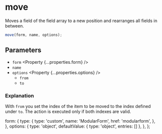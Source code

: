 
<Title>move | Modular Forms</Title>
<Meta
  name="description"
  content="Moves a field of the field array to a new position and rearranges all fields in between."
/>

# move

Moves a field of the field array to a new position and rearranges all fields in between.

```ts
move(form, name, options);
```

## Parameters

- `form` <Property {...properties.form} />
- `name` <Property type="string" />
- `options` <Property {...properties.options} />
  - `from` <Property type="number" />
  - `to` <Property type="number" />

### Explanation

With `from` you set the index of the item to be moved to the index defined under `to`. The action is executed only if both indexes are valid.

  form: {
    type: {
      type: 'custom',
      name: 'ModularForm',
      href: 'modularform',
    },
  },
  options: {
    type: 'object',
    defaultValue: { type: 'object', entries: [] },
  },
};
